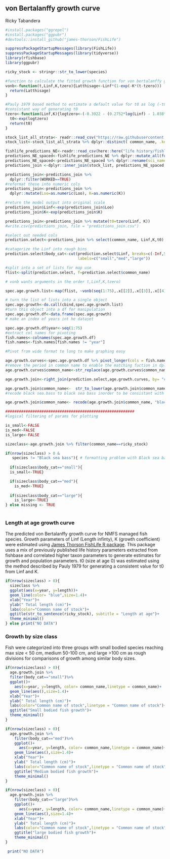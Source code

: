 ## von Bertalanffy growth curve

Ricky Tabandera

```r
#install.packages("ggrepel")
#install.packages("ggpubr")
#devtools::install_github("james-thorson/FishLife")

suppressPackageStartupMessages(library(FishLife))
suppressPackageStartupMessages(library(tidyverse))
library(rfishbase)
library(ggpubr)

ricky_stock <- stringr::str_to_lower(species)

```



```r

#function to calculate the fitted growth function for von bertalanffy growth curve
vonb<-function(t,Linf,K,tzero){Latthisage<-Linf*(1-exp(-K*(t-tzero)))
  return(Latthisage)
}

#Pauly 1979 based method to estimate a default value for t0 as log (-t0) = -0.3922 - 0.2752 log Linf - 1.038 log K
#consistant way of generating t0  
tzero<-function(Linf,K){logtzero<-(-0.3922 - (0.2752*log(Linf) - 1.038*log(K)))
  t0<-exp(logtzero)
  return(t0)  
}  

stock_list_all_strata<- readr::read_csv("https://raw.githubusercontent.com/NOAA-EDAB/ECSA/master/data/stock_list.csv")
stock_list<-stock_list_all_strata %>% dplyr::distinct( common_name, .keep_all=TRUE)

fishlife_predictions_NE<-readr::read_csv(here::here("life history/fishlife","FishLife_extracted_data_11.16.20_northeast.csv"))
predictions_NE_spaced<-fishlife_predictions_NE %>% dplyr::mutate_all(funs(str_replace(., "\\_", " ")))
predictions_NE_spaced<-predictions_NE_spaced %>% dplyr::rename(sci_name = Species)
predictions_join <-dplyr::inner_join(stock_list, predictions_NE_spaced, by="sci_name" )

predictions_join<-predictions_join %>% 
  dplyr::filter(WORKED==TRUE)
#reformat these into numeric cols
predictions_join<-predictions_join %>% 
  dplyr::mutate(Loo=as.numeric(Loo), K=as.numeric(K))

#return the model output into original scale
predictions_join$Linf<-exp(predictions_join$Loo)
predictions_join$K<-exp(predictions_join$K)

predictions_join<-predictions_join %>% mutate(t0=tzero(Linf, K))
#write.csv(predictions_join, file = "predictions_join.csv")

#select out needed cols
prediction.select<-predictions_join %>% select(common_name, Linf,K,t0)

#catagorize the Linf into rough bins
prediction.select$body_cat<-cut(prediction.select$Linf, breaks=c(-Inf,50, 100, Inf), 
                                labels=c("small","med","large"))

#split into a set of lists for map use
flist<-split(prediction.select, f=prediction.select$common_name)

# vonb wants arguments in the order t,Linf,K,tzero)

spec.age.growth.list<-map(flist, ~vonb(seq(1:75),.x[[2]],.x[[3]],.x[[4]]))

# turn the list of lists into a single object
spec.age.growth<-do.call(cbind,spec.age.growth.list)
#turn this object into a df for manipulation
spec.age.growth.df<-data.frame(spec.age.growth)
# make an index of years int he dataset 

spec.age.growth.df$year<-seq(1:75)
#extract col names for pivoting 
fish.names<-colnames(spec.age.growth.df)
fish.names<-fish.names[fish.names != "year"]

#Pivot from wide format to long to make graphing easy

age.growth.curves<-spec.age.growth.df %>% pivot_longer(cols = fish.names,names_to = "common_name", values_to = "length" )
#remove the period in common name to enable the matching fuction in dplyr join
age.growth.curves$common_name<-str_replace(age.growth.curves$common_name,"\\."," " )

age.growth.join<-right_join(prediction.select,age.growth.curves, by= "common_name")

age.growth.join$common_name<-  str_to_lower(age.growth.join$common_name)
#recode black sea.bass to black sea bass inorder to be consistant with other datasets 

age.growth.join$common_name<- recode(age.growth.join$common_name, "black sea.bass" = "black sea bass")

#########################################################
#logical filtering of params for plotting

is_small<-FALSE
is_med<-FALSE
is_large<-FALSE

sizeclass<-age.growth.join %>% filter(common_name==ricky_stock)

if(nrow(sizeclass) > 0 &
   species != "Black sea bass"){ # formatting problem with Black sea bass, omit for now
  
  if(sizeclass$body_cat=="small"){
  is_small<-TRUE}

  if(sizeclass$body_cat=="med"){
    is_med<-TRUE}
  
  if(sizeclass$body_cat=="large"){
    is_large<-TRUE}
} else missing <- TRUE
 
```

### Length at age growth curve

The predicted von Bertalanffy growth curve for NMFS managed fish species. Growth parameters of Linf (Length infinty), K (growth coefficient)
were estimated using [James Thorson FishLife R package](https://github.com/James-Thorson-NOAA/FishLife). This package uses a mix of previously published life history parameters extracted from fishbase and correlated higher taxon parameters to generate estimates for growth and population parameters. t0 (size at age 0) was estimated using the method described by Pauly 1979 for generating a consistent value for t0 from Linf and K. 

```r
if(nrow(sizeclass) > 0){
  sizeclass %>%
  ggplot(aes(x=year, y=length))+
  geom_line(color= "blue",size=1.4)+
  xlab("Year")+
  ylab(" Total length (cm)")+
  labs(color="Common name of stock")+
  ggtitle(str_to_sentence(ricky_stock), subtitle = "Length at age")+
  theme_minimal()
} else print("NO DATA")

```

### Growth by size class

Fish were categorized into three groups with small bodied species reaching max size < 50 cm, medium 50-100 cm, and large >100 cm as rough divisions for comparisons of growth among similar body sizes.

```r

if(nrow(sizeclass) > 0){
  age.growth.join %>%
  filter(body_cat=="small")%>%
  ggplot()+
    aes(x=year, y=length, color= common_name,linetype = common_name)+
  geom_line(aes(),size=1.4)+
  xlab("Year")+
  ylab(" Total length (cm)")+
  labs(color="Common name of stock",linetype = "Common name of stock")+
  ggtitle("Small bodied fish growth")+
  theme_minimal()
}

```

```r
if(nrow(sizeclass) > 0){
  age.growth.join %>%
    filter(body_cat=="med")%>%
    ggplot()+
      aes(x=year, y=length, color= common_name,linetype = common_name)+
    geom_line(aes(),size=1.4)+
    xlab("Year")+
    ylab(" Total length (cm)")+
    labs(color="Common name of stock",linetype = "Common name of stock")+
    ggtitle("Medium bodied fish growth")+
    theme_minimal()
} 

```

```r
if(nrow(sizeclass) > 0){
  age.growth.join %>%
    filter(body_cat=="large")%>%
    ggplot()+
      aes(x=year, y=length, color= common_name,linetype = common_name)+
    geom_line(aes(),size=1.4)+
    xlab("Year")+
    ylab(" Total length (cm)")+
    labs(color="Common name of stock",linetype = "Common name of stock")+
    ggtitle("large bodied fish growth")+
    theme_minimal()
} 

```

```r
 print("NO DATA")
```